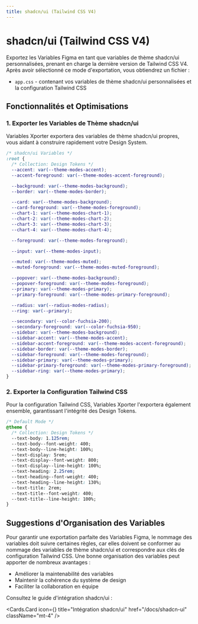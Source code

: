```yaml
---
title: shadcn/ui (Tailwind CSS V4)
---
```



# shadcn/ui (Tailwind CSS V4)

Exportez les Variables Figma en tant que variables de thème shadcn/ui personnalisées, prenant en charge la dernière version de Tailwind CSS V4. Après avoir sélectionné ce mode d'exportation, vous obtiendrez un fichier :
- `app.css` - contenant vos variables de thème shadcn/ui personnalisées et la configuration Tailwind CSS

## Fonctionnalités et Optimisations
### 1. Exporter les Variables de Thème shadcn/ui
Variables Xporter exportera des variables de thème shadcn/ui propres, vous aidant à construire rapidement votre Design System.
```css
/* shadcn/ui Variables */
:root {
  /* Collection: Design Tokens */
  --accent: var(--theme-modes-accent);
  --accent-foreground: var(--theme-modes-accent-foreground);

  --background: var(--theme-modes-background);
  --border: var(--theme-modes-border);

  --card: var(--theme-modes-background);
  --card-foreground: var(--theme-modes-foreground);
  --chart-1: var(--theme-modes-chart-1);
  --chart-2: var(--theme-modes-chart-2);
  --chart-3: var(--theme-modes-chart-3);
  --chart-4: var(--theme-modes-chart-4);

  --foreground: var(--theme-modes-foreground);

  --input: var(--theme-modes-input);

  --muted: var(--theme-modes-muted);
  --muted-foreground: var(--theme-modes-muted-foreground);

  --popover: var(--theme-modes-background);
  --popover-foreground: var(--theme-modes-foreground);
  --primary: var(--theme-modes-primary);
  --primary-foreground: var(--theme-modes-primary-foreground);

  --radius: var(--radius-modes-radius);
  --ring: var(--primary);

  --secondary: var(--color-fuchsia-200);
  --secondary-foreground: var(--color-fuchsia-950);
  --sidebar: var(--theme-modes-background);
  --sidebar-accent: var(--theme-modes-accent);
  --sidebar-accent-foreground: var(--theme-modes-accent-foreground);
  --sidebar-border: var(--theme-modes-border);
  --sidebar-foreground: var(--theme-modes-foreground);
  --sidebar-primary: var(--theme-modes-primary);
  --sidebar-primary-foreground: var(--theme-modes-primary-foreground);
  --sidebar-ring: var(--theme-modes-primary);
}

```


### 2. Exporter la Configuration Tailwind CSS
Pour la configuration Tailwind CSS, Variables Xporter l'exportera également ensemble, garantissant l'intégrité des Design Tokens.
```css
/* Default Mode */
@theme {
  /* Collection: Design Tokens */
  --text-body: 1.125rem;
  --text-body--font-weight: 400;
  --text-body--line-height: 100%;
  --text-display: 5rem;
  --text-display--font-weight: 800;
  --text-display--line-height: 100%;
  --text-heading: 2.25rem;
  --text-heading--font-weight: 400;
  --text-heading--line-height: 130%;
  --text-title: 2rem;
  --text-title--font-weight: 400;
  --text-title--line-height: 100%;
}
```


## Suggestions d'Organisation des Variables

Pour garantir une exportation parfaite des Variables Figma, le nommage des variables doit suivre certaines règles, car elles doivent se conformer au nommage des variables de thème shadcn/ui et correspondre aux clés de configuration Tailwind CSS. Une bonne organisation des variables peut apporter de nombreux avantages :

- Améliorer la maintenabilité des variables
- Maintenir la cohérence du système de design
- Faciliter la collaboration en équipe

Consultez le guide d'intégration shadcn/ui :

  <Cards.Card
    icon={<BookOpenCheck />}
    title="Intégration shadcn/ui"
    href="/docs/shadcn-ui"
    className="mt-4"
  />
